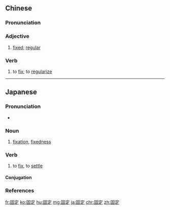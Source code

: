 ==Chinese==
{{zh-forms}}

===Pronunciation===
{{zh-pron
|m=gùdìng
|c=gu3 ding6
|h=pfs=ku-thin
|mn=kh,qz,tp,xm,zz:kò͘-tēng
|cat=a,v
}}

===Adjective===
{{zh-adj}}

# [[fixed]]; [[regular]]
#: {{zh-x|固定 搭配|[[collocation]]}}

===Verb===
{{zh-verb}}

# to [[fix]]; to [[regularize]]

----

==Japanese==
{{ja-kanjitab|こ|てい|yomi=on}}

===Pronunciation===
* {{ja-pron|こてい|y=o|acc=0|acc_ref=NHK}}

===Noun===
{{ja-noun|こてい}}

# [[fixation]], [[fixedness]]

===Verb===
{{ja-verb-suru|こてい}}

# to [[fix]], to [[settle]]

====Conjugation====
{{ja-suru|こてい}}

===References===
<references/>

[[fr:固定]]
[[ko:固定]]
[[hu:固定]]
[[mg:固定]]
[[ja:固定]]
[[chr:固定]]
[[zh:固定]]